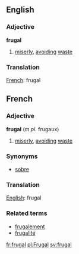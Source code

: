 ==English==
===Adjective===
'''frugal'''
# [[miserly]], [[avoid]]ing [[waste]]

=== Translation ===
[[French]]: frugal 

==French==
===Adjective===
'''frugal''' (''m pl.'' frugaux)
# [[miserly]], [[avoid]]ing [[waste]]

===Synonyms===
*[[sobre]]

=== Translation ===
[[English]]: frugal 

===Related terms===
*[[frugalement]]
*[[frugalité]]

[[fr:frugal]]
[[pl:Frugal]]
[[sv:frugal]]